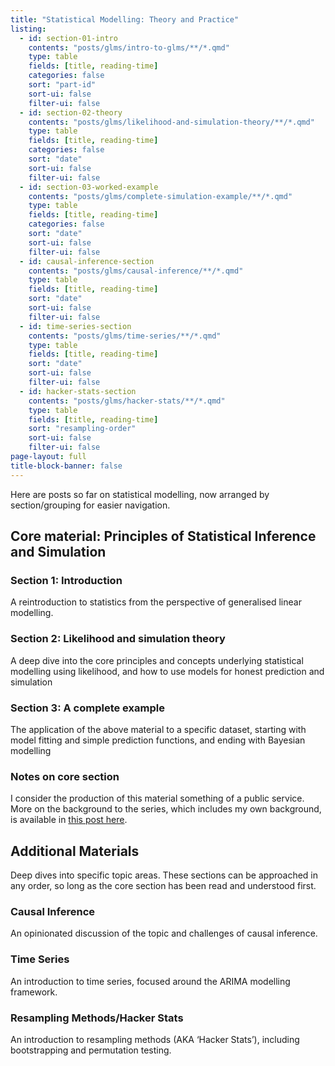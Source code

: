 ```yaml
---
title: "Statistical Modelling: Theory and Practice"
listing: 
  - id: section-01-intro
    contents: "posts/glms/intro-to-glms/**/*.qmd"
    type: table
    fields: [title, reading-time]
    categories: false
    sort: "part-id"
    sort-ui: false
    filter-ui: false   
  - id: section-02-theory
    contents: "posts/glms/likelihood-and-simulation-theory/**/*.qmd"
    type: table
    fields: [title, reading-time]
    categories: false
    sort: "date"
    sort-ui: false
    filter-ui: false 
  - id: section-03-worked-example
    contents: "posts/glms/complete-simulation-example/**/*.qmd"
    type: table
    fields: [title, reading-time]
    categories: false
    sort: "date"
    sort-ui: false
    filter-ui: false
  - id: causal-inference-section
    contents: "posts/glms/causal-inference/**/*.qmd"
    type: table
    fields: [title, reading-time]
    sort: "date"
    sort-ui: false
    filter-ui: false
  - id: time-series-section
    contents: "posts/glms/time-series/**/*.qmd"
    type: table
    fields: [title, reading-time]
    sort: "date"
    sort-ui: false
    filter-ui: false
  - id: hacker-stats-section
    contents: "posts/glms/hacker-stats/**/*.qmd"
    type: table
    fields: [title, reading-time]
    sort: "resampling-order"
    sort-ui: false
    filter-ui: false
page-layout: full
title-block-banner: false
---
```


Here are posts so far on statistical modelling, now arranged by section/grouping for easier navigation.

## Core material: Principles of Statistical Inference and Simulation

### Section 1: Introduction

A reintroduction to statistics from the perspective of generalised linear modelling.

:::{#section-01-intro}
:::

### Section 2: Likelihood and simulation theory

A deep dive into the core principles and concepts underlying statistical modelling using likelihood, and how to use models for honest prediction and simulation

:::{#section-02-theory}
:::

### Section 3: A complete example

The application of the above material to a specific dataset, starting with model fitting and simple prediction functions, and ending with Bayesian modelling

:::{#section-03-worked-example}
:::

### Notes on core section

I consider the production of this material something of a public service. More on the background to the series, which includes my own background, is available in [this post here](posts/background-to-my-stats-series/index.qmd). 

## Additional Materials

Deep dives into specific topic areas. These sections can be approached in any order, so long as the core section has been read and understood first.

### Causal Inference

An opinionated discussion of the topic and challenges of causal inference.

:::{#causal-inference-section}
:::

### Time Series

An introduction to time series, focused around the ARIMA modelling framework.

:::{#time-series-section}
:::

### Resampling Methods/Hacker Stats

An introduction to resampling methods (AKA 'Hacker Stats'), including bootstrapping and permutation testing.

:::{#hacker-stats-section}
:::
